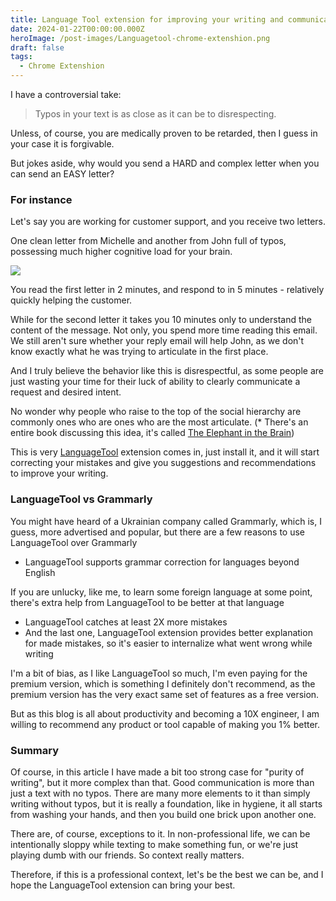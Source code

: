 ```yaml
---
title: Language Tool extension for improving your writing and communication
date: 2024-01-22T00:00:00.000Z
heroImage: /post-images/Languagetool-chrome-extenshion.png
draft: false
tags:
  - Chrome Extenshion
---
```


I have a controversial take:

> Typos in your text is as close as it can be to disrespecting.

Unless, of course, you are medically proven to be retarded, then I guess in your case it is forgivable.

But jokes aside, why would you send a HARD and complex letter when you can send an EASY letter?

### For instance

Let's say you are working for customer support, and you receive two letters.

One clean letter from Michelle and another from John full of typos, possessing much higher cognitive load for your brain.

![](</post-images/Languagetool ILLUSTRATION.png>)

You read the first letter in 2 minutes, and respond to in 5 minutes - relatively quickly helping the customer.

While for the second letter it takes you 10 minutes only to understand the content of the message. Not only, you spend more time reading this email. We still aren't sure whether your reply email will help John, as we don't know exactly what he was trying to articulate in the first place.

And I truly believe the behavior like this is disrespectful, as some people are just wasting your time for their luck of ability to clearly communicate a request and desired intent.

No wonder why people who raise to the top of the social hierarchy are commonly ones who are ones who are the most articulate. (\* There's an entire book discussing this idea, it's called [The Elephant in the Brain](https://www.amazon.com/Elephant-Brain-Hidden-Motives-Everyday-ebook/dp/B077GZT9Q1/))

This is very [LanguageTool](https://chromewebstore.google.com/detail/grammar-checker-paraphras/oldceeleldhonbafppcapldpdifcinji) extension comes in, just install it, and it will start correcting your mistakes and give you suggestions and recommendations to improve your writing.

### LanguageTool vs Grammarly

You might have heard of a Ukrainian company called Grammarly, which is, I guess, more advertised and popular, but there are a few reasons to use LanguageTool over Grammarly

* LanguageTool supports grammar correction for languages beyond English

If you are unlucky, like me, to learn some foreign language at some point, there's extra help from LanguageTool to be better at that language

* LanguageTool catches at least 2X more mistakes
* And the last one, LanguageTool extension provides better explanation for made mistakes, so it's easier to internalize what went wrong while writing

I'm a bit of bias, as I like LanguageTool so much, I'm even paying for the premium version, which is something I definitely don't recommend, as the premium version has the very exact same set of features as a free version.

But as this blog is all about productivity and becoming a 10X engineer, I am willing to recommend any product or tool capable of making you 1% better.

### Summary

Of course, in this article I have made a bit too strong case for "purity of writing", but it more complex than that. Good communication is more than just a text with no typos. There are many more elements to it than simply writing without typos, but it is really a foundation, like in hygiene, it all starts from washing your hands, and then you build one brick upon another one.

There are, of course, exceptions to it. In non-professional life, we can be intentionally sloppy while texting to make something fun, or we're just playing dumb with our friends. So context really matters.

Therefore, if this is a professional context, let's be the best we can be, and I hope the LanguageTool extension can bring your best.

